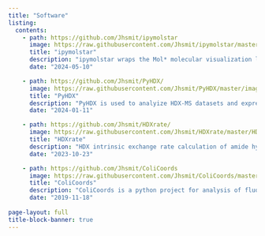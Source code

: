 ```yaml
---
title: "Software"
listing:
  contents:
    - path: https://github.com/Jhsmit/ipymolstar
      image: https://raw.githubusercontent.com/Jhsmit/ipymolstar/master/assets/ipymolstar_screenshot.png
      title: "ipymolstar"
      description: "ipymolstar wraps the Mol* molecular visualization library for use in Jupyter notebooks or python-based web aplications. "
      date: "2024-05-10"

    - path: https://github.com/Jhsmit/PyHDX/
      image: https://raw.githubusercontent.com/Jhsmit/PyHDX/master/images/screenshot_pyhdx043.png
      title: "PyHDX"
      description: "PyHDX is used to analyize HDX-MS datasets and express them as residue-level Gibbs free energies. Deuterium uptake kinetics are described as a single fit parameter per-residue using a PyTorch optimizer and the Linderstrøm-Lang model of Hydrogen-Deuterium Exchange. The project features an interactive web interface where users can upload, analyze and visualize their data."
      date: "2024-01-11"

    - path: https://github.com/Jhsmit/HDXrate/
      image: https://raw.githubusercontent.com/Jhsmit/HDXrate/master/HDX_rate.jpg
      title: "HDXrate"
      description: "HDX intrinsic exchange rate calculation of amide hydrogens."
      date: "2023-10-23"

    - path: https://github.com/Jhsmit/ColiCoords
      image: https://raw.githubusercontent.com/Jhsmit/ColiCoords/master/images/logo_with_cell_1280x640.png
      title: "ColiCoords"
      description: "ColiCoords is a python project for analysis of fluorescence microscopy data from rodlike cells. The project is aimed to be an open, well documented platform where users can easily share data through compact hdf5 files and analysis pipelines in the form of Jupyter notebooks."
      date: "2019-11-18"
      
page-layout: full
title-block-banner: true
---
```

